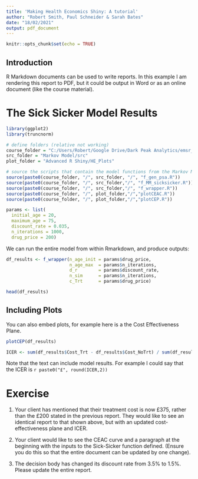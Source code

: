 ```yaml
---
title: 'Making Health Economics Shiny: A tutorial'
author: "Robert Smith, Paul Schneider & Sarah Bates"
date: "18/02/2021"
output: pdf_document
---
```


```r
knitr::opts_chunk$set(echo = TRUE)
```

## Introduction

R Markdown documents can be used to write reports. In this example I am rendering this report to PDF, but it could be output in Word or as an online document (like the course material).

# The Sick Sicker Model Results

```r

library(ggplot2)
library(truncnorm)

# define folders (relative not working)
course_folder = "C:/Users/Robert/Google Drive/Dark Peak Analytics/emsr_course"
src_folder = "Markov Model/src"
plot_folder = "Advanced R Shiny/HE_Plots"

# source the scripts that contain the model functions from the Markov Model/src folder.
source(paste0(course_folder, "/", src_folder, "/", "f_gen_psa.R"))
source(paste0(course_folder, "/", src_folder,"/", "f_MM_sicksicker.R"))
source(paste0(course_folder, "/", src_folder,"/", "f_wrapper.R"))
source(paste0(course_folder, "/", plot_folder,"/","plotCEAC.R"))
source(paste0(course_folder, "/", plot_folder,"/","plotCEP.R"))

params <- list(
  initial_age = 20,
  maximum_age = 75,
  discount_rate = 0.035,
  n_iterations = 1000,
  drug_price = 200)

```
We can run the entire model from within Rmarkdown, and produce outputs:

```r

df_results <- f_wrapper(n_age_init = params$drug_price,
                        n_age_max  = params$n_iterations,
                        d_r        = params$discount_rate,
                        n_sim      = params$n_iterations,
                        c_Trt      = params$drug_price)

head(df_results)

```


## Including Plots

You can also embed plots, for example here is a the Cost Effectiveness Plane.

```r

plotCEP(df_results)

```

```r

ICER <- sum(df_results$Cost_Trt - df_results$Cost_NoTrt) / sum(df_results$QALY_Trt - df_results$QALY_NoTrt)

```

Note that the text can include model results. For example I could say that the ICER is 
`r paste0("£", round(ICER,2))`

# Exercise

1. Your client has mentioned that their treatment cost is now £375, rather than the £200 stated in the previous report. They would like to see an identical report to that shown above, but with an updated cost-effectiveness plane and ICER.

2. Your client would like to see the CEAC curve and a paragraph at the beginning with the inputs to the Sick-Sicker function defined. (Ensure you do this so that the entire document can be updated by one change).

3. The decision body has changed its discount rate from 3.5% to 1.5%. Please update the entire report.

